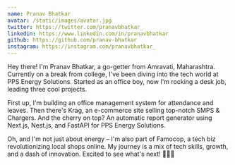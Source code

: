 ```yaml
---
name: Pranav Bhatkar
avatar: /static/images/avatar.jpg
twitter: https://twitter.com/pranavbhatkar_
linkedin: https://www.linkedin.com/in/pranavbhatkar
github: https://github.com/pranav-bhatkar
instagram: https://instagram.com/pranavbhatkar_
---
```


Hey there! I'm Pranav Bhatkar, a go-getter from Amravati, Maharashtra. Currently on a break from college, I've been diving into the tech world at PPS Energy Solutions. Started as an office boy, now I'm rocking a desk job, leading three cool projects.

First up, I'm building an office management system for attendance and leaves. Then there's Krag, an e-commerce site selling top-notch SMPS & Chargers. And the cherry on top? An automatic report generator using Next.js, Nest.js, and FastAPI for PPS Energy Solutions.

Oh, and I'm not just about energy – I'm also part of Famocop, a tech biz revolutionizing local shops online. My journey is a mix of tech skills, growth, and a dash of innovation. Excited to see what's next! 👨‍💻✨
